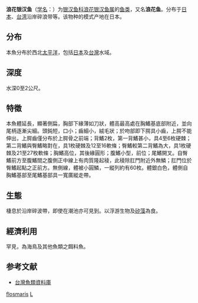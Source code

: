 {{Speciesbox
| genus = Iso
| species = flosmaris
| status = NE
| status_system = iucn3.1
| authority = [[Jordan|Jordan]] & [[Starks|Starks]], 1901
}}
'''浪花银汉鱼'''（[[学名|学名]]：{{lang|la|''Iso flosmaris''}}）为[[银汉鱼科|银汉鱼科]][[浪花银汉鱼属|浪花银汉鱼属]]的[[鱼类|鱼类]]，又名'''浪花鱼'''。分布于[[日本|日本]]、[[台湾|台湾]]沿岸碎浪带等。该物种的模式产地在日本。

==分布==
本魚分布於西北[[太平洋|太平洋]]，包括[[日本|日本]]及[[台灣|台灣]]水域。

==深度==
水深0至2公尺。

==特徵==
本魚體延長，顯著側扁，胸部下緣薄如刀狀，體高最高處在胸鰭基底部附近，並向尾柄逐漸尖細。頭鈍短，口小；齒細小，絨毛狀；於吻部即下腭具小齒，上腭不能伸出，上腭齒僅分布於上腭骨之前端；背鰭2枚，第一背鰭甚小，具4至6枚硬棘；第二背鰭與臀鰭略對在，具1枚硬棘及12至16軟條；臀鰭較第二背鰭為大，具1枚硬棘及21至27枚軟條；胸鰭高位，其後緣圓形；腹鰭小型，前位；尾鰭開叉。自臀鰭前方至腹鰭間之腹側正中線上有肉質隆起稜，此稜除肛門附近外無鱗；肛門位於臀鰭起點之正前方。無側線，體被小圓鱗，一縱列約有60枚。體銀白色，體側自胸鰭基部至尾鰭基部具一寬廣縱走帶。

==生態==
棲息於沿岸碎波帶，即使在潮池亦可見到。以浮游生物及[[矽藻|矽藻]]為食。

==經濟利用==
罕見，為海鳥及其他魚類之餌料魚。

==参考文献==
*[http://fishdb.sinica.edu.tw/ 台灣魚類資料庫] {{Wayback|url=http://fishdb.sinica.edu.tw/ |date=20080410000437 }}
{{Taxonbar|from=Q2432088}}

[[Category:浪花銀漢魚屬|flosmaris]]
[[Category:1901年描述的鱼类|L]]